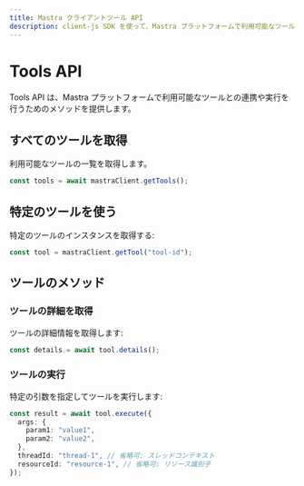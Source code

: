 ```yaml
---
title: Mastra クライアントツール API
description: client-js SDK を使って、Mastra プラットフォームで利用可能なツールとの対話や実行方法を学びます。
---
```


# Tools API

Tools API は、Mastra プラットフォームで利用可能なツールとの連携や実行を行うためのメソッドを提供します。

## すべてのツールを取得

利用可能なツールの一覧を取得します。

```typescript
const tools = await mastraClient.getTools();
```


## 特定のツールを使う

特定のツールのインスタンスを取得する:

```typescript
const tool = mastraClient.getTool("tool-id");
```


## ツールのメソッド

### ツールの詳細を取得

ツールの詳細情報を取得します:

```typescript
const details = await tool.details();
```


### ツールの実行

特定の引数を指定してツールを実行します:

```typescript
const result = await tool.execute({
  args: {
    param1: "value1",
    param2: "value2",
  },
  threadId: "thread-1", // 省略可: スレッドコンテキスト
  resourceId: "resource-1", // 省略可: リソース識別子
});
```
